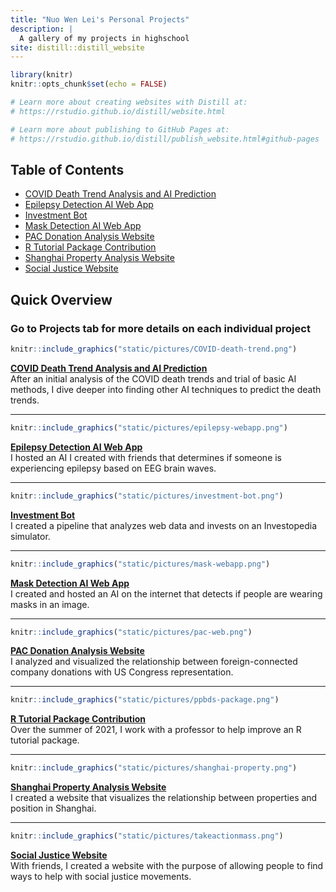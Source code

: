 ```yaml
---
title: "Nuo Wen Lei's Personal Projects"
description: |
  A gallery of my projects in highschool
site: distill::distill_website
---
```


```r
library(knitr)
knitr::opts_chunk$set(echo = FALSE)

# Learn more about creating websites with Distill at:
# https://rstudio.github.io/distill/website.html

# Learn more about publishing to GitHub Pages at:
# https://rstudio.github.io/distill/publish_website.html#github-pages

```

## Table of Contents
- [COVID Death Trend Analysis and AI Prediction](#covid_analysis)
- [Epilepsy Detection AI Web App](#epilepsy_webapp)
- [Investment Bot](#investment_bot)
- [Mask Detection AI Web App](#mask_webapp)
- [PAC Donation Analysis Website](#pac_analysis)
- [R Tutorial Package Contribution](#r_package)
- [Shanghai Property Analysis Website](#shanghai_property)
- [Social Justice Website](#social_justice)

## Quick Overview
### Go to Projects tab for more details on each individual project

<div id = "covid_analysis">
```r
knitr::include_graphics("static/pictures/COVID-death-trend.png")
```
[**COVID Death Trend Analysis and AI Prediction**](covid_analysis.html) <br> After an initial analysis of the COVID death trends and trial of basic AI methods, I dive deeper into finding other AI techniques to predict the death trends.
</div>

<div>
<hr>
</div>

<div id = "epilepsy_webapp">
```r
knitr::include_graphics("static/pictures/epilepsy-webapp.png")
```
[**Epilepsy Detection AI Web App**](epilepsy_webapp.html) <br> I hosted an AI I created with friends that determines if someone is experiencing epilepsy based on EEG brain waves.
</div>

<div>
<hr>
</div>

<div id = "investment_bot">
```r
knitr::include_graphics("static/pictures/investment-bot.png")
```
[**Investment Bot**](investment_bot.html) <br> I created a pipeline that analyzes web data and invests on an Investopedia simulator.
</div>

<div>
<hr>
</div>

<div id = "mask_webapp">
```r
knitr::include_graphics("static/pictures/mask-webapp.png")
```
[**Mask Detection AI Web App**](mask_webapp.html) <br> I created and hosted an AI on the internet that detects if people are wearing masks in an image.
</div>

<div>
<hr>
</div>

<div id = "pac_analysis">
```r
knitr::include_graphics("static/pictures/pac-web.png")
```
[**PAC Donation Analysis Website**](pac_analysis.html) <br> I analyzed and visualized the relationship between foreign-connected company donations with US Congress representation.
</div>

<div>
<hr>
</div>

<div id = "r_package">
```r
knitr::include_graphics("static/pictures/ppbds-package.png")
```
[**R Tutorial Package Contribution**](r_package.html) <br> Over the summer of 2021, I work with a professor to help improve an R tutorial package.
</div>

<div>
<hr>
</div>

<div id = "shanghai_property">
```r
knitr::include_graphics("static/pictures/shanghai-property.png")
```
[**Shanghai Property Analysis Website**](shanghai_property.html) <br> I created a website that visualizes the relationship between properties and position in Shanghai.
</div>

<div>
<hr>
</div>

<div id = "social_justice">
```r
knitr::include_graphics("static/pictures/takeactionmass.png")
```
[**Social Justice Website**](social_justice.html) <br> With friends, I created a website with the purpose of allowing people to find ways to help with social justice movements.
</div>







